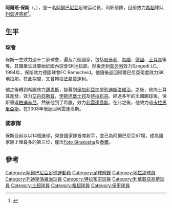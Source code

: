 {{Infobox Football biography
| playername = 保斯
| fullname = Alban Bushi
| dateofbirth = {{birth date and age|1973|8|20|df=y}}
| cityofbirth = [[地拉那|地拉那]]
| countryofbirth = [[阿爾巴尼亞|阿爾巴尼亞]]
| height = {{height|m=1.80}}
| position = [[前鋒_(足球)|前鋒]]
| currentclub = [[莱瓦迪亚克斯足球俱乐部|利雲戴亞高斯]]
| clubnumber = 8
| youthyears = 
| youthclubs =
| years = 1989-1994<br>1993-1994<br>1994-1995<br>1995-1996<br>1995-1997<br>1996-1997<br>1997-1998<br>1997-1999<br>1999-2000<br>2000-2002<br>2001-2003<br>2002-2005<br>2004-2005<br>2005-2006<br>2006-2008<br>2008-
| clubs = [[SK地拉那|SK地拉那]]<br/>Szegedi LC<br/>FC Remscheid<br/>[[SK地拉那|SK地拉那]]<br/>[[法拿莫達利|法拿莫達利]]<br/>[[SK地拉那|SK地拉那]]<br/>[[邁恩斯|邁恩斯]]<br/>[[利特克斯足球俱乐部|列迪斯洛維治]]<br/>[[艾丹亞斯普|艾丹亞斯普]]<br/>[[伊斯坦堡士邦|伊斯坦堡士邦]]<br/>[[特拉布宗體育|特拉布宗體育]]<br/>[[伊斯坦堡士邦|伊斯坦堡士邦]]<br/>[[柏迪辛尼|柏迪辛尼]]<br/> [[莱瓦迪亚克斯足球俱乐部|利雲戴亞高斯]]<br/>[[卡拉馬里亞斯|卡拉馬里亞斯]]<br/> [[莱瓦迪亚克斯足球俱乐部|利雲戴亞高斯]]
| caps(goals) = 20 (14)<br>20 (7)<br>? (?)<br>2 (3)<br>16 (7)<br>5 (7)<br>13 (3)<br>37 (14)<br>29 (10)<br>45 (16)<br>12 (0)<br>51 (10)<br>14 (5)<br>22 (8)<br>41 (13)<br>19 (1)
| nationalyears = 1995–
| nationalteam = [[阿爾巴尼亞國家足球隊|阿爾巴尼亞]]
| nationalcaps(goals) = 67 (14)
| pcupdate = 15:26, 24 April 2009 (UTC)
| ntupdate = 
}}

'''阿爾班·保斯'''（{{lang-en|'''Alban Bushi'''}}，{{bd|1973年|8月20日|catIdx=Alban Bushi}}），是一名[[阿爾巴尼亞|阿爾巴尼亞]]足球运动员，司职前鋒，目前效力[[希臘足球超級聯賽|希超]]球队[[利雲達高斯|利雲達高斯]]<ref>{{cite web|publisher=[[Guardian.co.uk|Guardian.co.uk]]|title=Stats Centre: Alban Bushi Facts|url=http://guardian.touch-line.com/StatsCentre.asp?CTID=31&CPID=76&TEID=681&PLID=66160&pStr=Player|accessdate=2009-04-24}}</ref>。

==生平==
===球會===
保斯一生效力過十二家球會，遍及六個國家，包括[[匈牙利|匈牙利]]、[[希臘|希臘]]、[[德國|德國]]、[[土耳其|土耳其]]等等。其職業生涯肇始於國內球會SK地拉那。然後走到[[匈牙利|匈牙利]]效力Szegedi LC。1994年，保斯效力德國球會FC Remscheid。他隨後返回阿爾巴尼亞兩度效力SK地拉那。在此期間，又曾轉投[[法拿莫達利|法拿莫達利]]。

他之後轉到希臘效力[[邁恩斯|邁恩斯]]，接著到[[保加利亞|保加利亞]]加盟[[列迪斯洛維治|列迪斯洛維治]]。之後，他向土耳其進發，效力[[艾丹亞斯普|艾丹亞斯普]]，[[伊斯坦堡|伊斯坦堡]][[士邦|士邦]]及[[特拉布宗|特拉布宗]]。經過多年的出國踢球後，保斯重返[[柏迪辛尼|柏迪辛尼]]。然後他到了希臘，效力[[利雲達高斯|利雲達高斯]]。在此之後，他效力過[[卡拉馬里亞斯|卡拉馬里亞斯]]。在2008年他返回利雲達高斯。

===國家隊===
保斯目前以以14個進球，榮登國家隊首席射手，並已為阿爾巴尼亞67場，成為國家隊上陣最多的第三位，僅次[[Foto_Strakosha|Foto Strakosha]]及[[泰爾|泰爾]]。

==參考==
{{reflist}}

{{DEFAULTSORT:Bushi, Alban}}
[[Category:阿爾巴尼亞足球運動員|Category:阿爾巴尼亞足球運動員]]
[[Category:足球前鋒|Category:足球前鋒]]
[[Category:地拉那球員|Category:地拉那球員]]
[[Category:列迪斯洛維治球員|Category:列迪斯洛維治球員]]
[[Category:特拉布宗球員|Category:特拉布宗球員]]
[[Category:利華戴亞高斯球員|Category:利華戴亞高斯球員]]
[[Category:土超球員|Category:土超球員]]
[[Category:希超球員|Category:希超球員]]
[[Category:保甲球員|Category:保甲球員]]